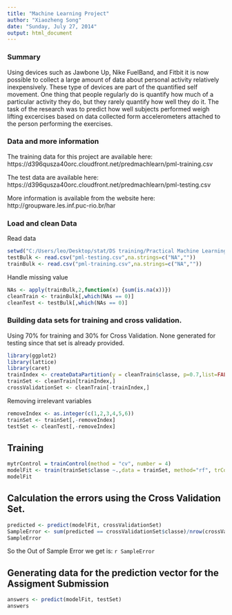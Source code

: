 ```yaml
---
title: "Machine Learning Project"
author: "Xiaozheng Song"
date: "Sunday, July 27, 2014"
output: html_document
---
```



### Summary
Using devices such as Jawbone Up, Nike FuelBand, and Fitbit it is now possible to collect a large amount of data about personal activity relatively inexpensively. These type of devices are part of the quantified self movement. One thing that people regularly do is quantify how much of a particular activity they do, but they rarely quantify how well they do it. The task of the research was to predict how well subjects performed weigh lifting excercises based on data collected form accelerometers attached to the person performing the exercises. 

### Data and more information

The training data for this project are available here: 
https://d396qusza40orc.cloudfront.net/predmachlearn/pml-training.csv

The test data are available here: 
https://d396qusza40orc.cloudfront.net/predmachlearn/pml-testing.csv

More information is available from the website here: 
http://groupware.les.inf.puc-rio.br/har 

### Load and clean Data
Read data
```r
setwd("C:/Users/leo/Desktop/stat/DS training/Practical Machine Learning")
testBulk <- read.csv("pml-testing.csv",na.strings=c("NA",""))
trainBulk <- read.csv("pml-training.csv",na.strings=c("NA",""))
```
Handle missing value
```r
NAs <- apply(trainBulk,2,function(x) {sum(is.na(x))})
cleanTrain <- trainBulk[,which(NAs == 0)]
cleanTest <- testBulk[,which(NAs == 0)]
```

### Building data sets for training and cross validation.
Using 70% for training and 30% for Cross Validation. None generated for testing since that set is already provided.
```r
library(ggplot2)
library(lattice)
library(caret)
trainIndex <- createDataPartition(y = cleanTrain$classe, p=0.7,list=FALSE)
trainSet <- cleanTrain[trainIndex,]
crossValidationSet <- cleanTrain[-trainIndex,]
```
Removing irrelevant variables 
```r
removeIndex <- as.integer(c(1,2,3,4,5,6))
trainSet <- trainSet[,-removeIndex]
testSet <- cleanTest[,-removeIndex]
```

## Training
```r
mytrControl = trainControl(method = "cv", number = 4)
modelFit <- train(trainSet$classe ~.,data = trainSet, method="rf", trControl = mytrControl)
modelFit
```


## Calculation the errors using the Cross Validation Set.
```r
predicted <- predict(modelFit, crossValidationSet)
SampleError <- sum(predicted == crossValidationSet$classe)/nrow(crossValidationSet)
SampleError
```
So the Out of Sample Error we get is: `r SampleError`


## Generating data for the prediction vector for the Assigment Submission
```r
answers <- predict(modelFit, testSet)
answers
```
